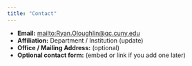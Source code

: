```yaml
---
title: "Contact"
---
```


- **Email:** <mailto:Ryan.Oloughlin@qc.cuny.edu>  
- **Affiliation:** Department / Institution (update)  
- **Office / Mailing Address:** (optional)  
- **Optional contact form:** (embed or link if you add one later)
